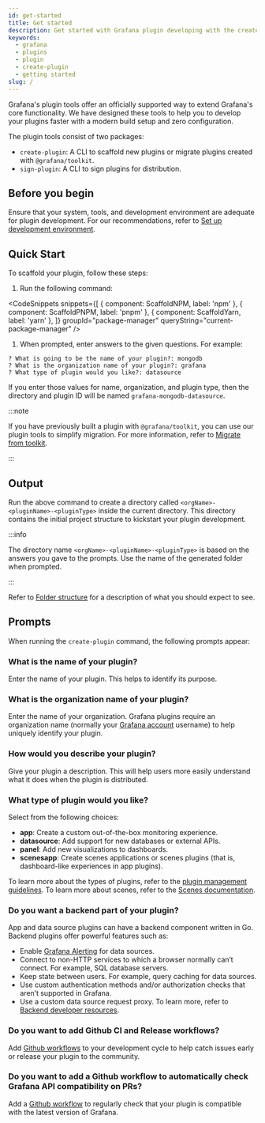 ```yaml
---
id: get-started
title: Get started
description: Get started with Grafana plugin developing with the create-plugin tool.
keywords:
  - grafana
  - plugins
  - plugin
  - create-plugin
  - getting started
slug: /
---
```



Grafana's plugin tools offer an officially supported way to extend Grafana's core functionality. We have designed these tools to help you to develop your plugins faster with a modern build setup and zero configuration.

The plugin tools consist of two packages:

- `create-plugin`: A CLI to scaffold new plugins or migrate plugins created with `@grafana/toolkit`.
- `sign-plugin`: A CLI to sign plugins for distribution.

## Before you begin

Ensure that your system, tools, and development environment are adequate for plugin development. For our recommendations, refer to [Set up development environment](./set-up-development-environment.mdx).

## Quick Start

To scaffold your plugin, follow these steps:

1. Run the following command:

  <CodeSnippets
    snippets={[
      { component: ScaffoldNPM, label: 'npm' },
      { component: ScaffoldPNPM, label: 'pnpm' },
      { component: ScaffoldYarn, label: 'yarn' },
    ]}
    groupId="package-manager"
    queryString="current-package-manager"
  />

1. When prompted, enter answers to the given questions. For example:

  ```
  ? What is going to be the name of your plugin?: mongodb
  ? What is the organization name of your plugin?: grafana
  ? What type of plugin would you like?: datasource
  ```

  If you enter those values for name, organization, and plugin type, then the directory and plugin ID will be named `grafana-mongodb-datasource`.

  :::note

  If you have previously built a plugin with `@grafana/toolkit`, you can use our plugin tools to simplify migration. For more information, refer to [Migrate from toolkit](/migration-guides/migrate-from-toolkit.mdx).

  :::

## Output

Run the above command to create a directory called `<orgName>-<pluginName>-<pluginType>` inside the current directory. This directory contains the initial project structure to kickstart your plugin development.

:::info

The directory name `<orgName>-<pluginName>-<pluginType>` is based on the answers you gave to the prompts. Use the name of the generated folder when prompted.

:::

Refer to [Folder structure](./folder-structure.md) for a description of what you should expect to see.

## Prompts

When running the `create-plugin` command, the following prompts appear:

### What is the name of your plugin?

Enter the name of your plugin. This helps to identify its purpose.

### What is the organization name of your plugin?

Enter the name of your organization. Grafana plugins require an organization name (normally your [Grafana account](https://grafana.com/signup/) username) to help uniquely identify your plugin.

### How would you describe your plugin?

Give your plugin a description. This will help users more easily understand what it does when the plugin is distributed.

### What type of plugin would you like?

Select from the following choices:

- **app**: Create a custom out-of-the-box monitoring experience.
- **datasource**: Add support for new databases or external APIs.
- **panel**: Add new visualizations to dashboards.
- **scenesapp**: Create scenes applications or scenes plugins (that is, dashboard-like experiences in app plugins).

To learn more about the types of plugins, refer to the [plugin management guidelines](https://grafana.com/docs/grafana/latest/administration/plugin-management/).
To learn more about scenes, refer to the [Scenes documentation](https://grafana.com/developers/scenes).

### Do you want a backend part of your plugin?

App and data source plugins can have a backend component written in Go. Backend plugins offer powerful features such as:

- Enable [Grafana Alerting](https://grafana.com/docs/grafana/latest/alerting/) for data sources.
- Connect to non-HTTP services to which a browser normally can’t connect. For example, SQL database servers.
- Keep state between users. For example, query caching for data sources.
- Use custom authentication methods and/or authorization checks that aren’t supported in Grafana.
- Use a custom data source request proxy. To learn more, refer to [Backend developer resources](./introduction/backend-plugins#resources).

### Do you want to add Github CI and Release workflows?

Add [Github workflows](/create-a-plugin/develop-a-plugin/set-up-github-workflows) to your development cycle to help catch issues early or release your plugin to the community.

### Do you want to add a Github workflow to automatically check Grafana API compatibility on PRs?

Add a [Github workflow](/create-a-plugin/develop-a-plugin/set-up-github-workflows#the-compatibility-check-is-compatibleyml) to regularly check that your plugin is compatible with the latest version of Grafana.
